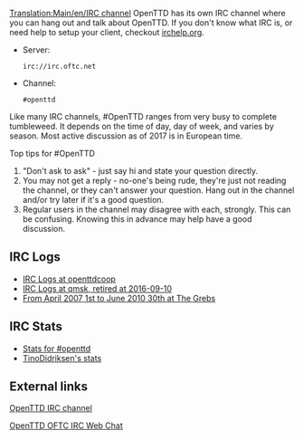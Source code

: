 [[Translation:Main/en/IRC channel]]
OpenTTD has its own IRC channel where you can hang out and talk about OpenTTD. If you don't know what IRC is, or need help to setup your client, checkout [http://www.irchelp.org/ irchelp.org].

* Server: <pre>irc://irc.oftc.net</pre>
* Channel: <pre>#openttd</pre>

Like many IRC channels, #OpenTTD ranges from very busy to complete tumbleweed.  It depends on the time of day, day of week, and varies by season.  Most active discussion as of 2017 is in European time.  

Top tips for #OpenTTD
# "Don't ask to ask" - just say hi and state your question directly.
# You may not get a reply - no-one's being rude, they're just not reading the channel, or they can't answer your question.  Hang out in the channel and/or try later if it's a good question.
# Regular users in the channel may disagree with each, strongly.  This can be confusing.  Knowing this in advance may help have a good discussion.

==IRC Logs==
*[http://webster.openttdcoop.org/index.php?channel=openttd IRC Logs at openttdcoop]
*[http://irclogs.qmsk.net/channels/openttd IRC Logs at qmsk, retired at 2016-09-10]
*[http://thegrebs.com/irc/ From April 2007 1st to June 2010 30th at The Grebs]

==IRC Stats==
*[http://electricpotential.net/ircstats/openttd2.html Stats for #openttd]
*[http://alpha.visl.sdu.dk/~tino/pisg/OFTC/openttd.html TinoDidriksen's stats]

==External links==

[irc://irc.oftc.net/openttd OpenTTD IRC channel]

[http://webchat.oftc.net/?randomnick=1&channels=openttd&prompt=1 OpenTTD OFTC IRC Web Chat]